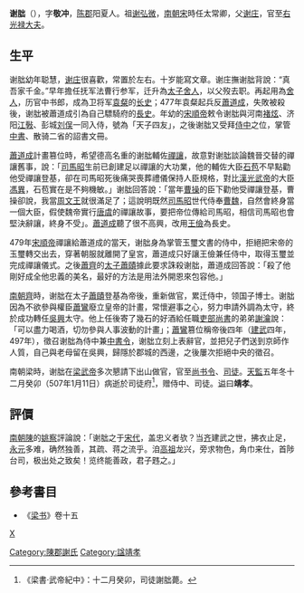 '''谢朏'''（{{bd|441年||506年}}），字'''敬冲'''，[[陈郡|陈郡]]阳夏人。祖[[谢弘微|谢弘微]]，[[南朝宋|南朝宋]]時任太常卿，父[[谢庄|谢庄]]，官至[[光禄大夫|右光禄大夫]]。

==生平==
谢朏幼年聪慧，[[谢庄|谢庄]]很喜歡，常置於左右。十岁能寫文章。谢庄撫谢朏背說：“真吾家千金。”早年擔任抚军法曹行参军，迁升為[[太子舍人|太子舍人]]，以父歿去职。再起用為[[舍人|舍人]]，历官中书郎，成為卫将军[[袁粲|袁粲]]的[[长史|长史]]；477年袁粲起兵反[[蕭道成|蕭道成]]，失敗被殺後，谢朏被蕭道成引為自己驃騎府的[[長史|長史]]。年幼的[[宋順帝|宋順帝]]敕令谢朏與河南[[褚炫|褚炫]]、济阳[[江斅|江斅]]、彭城[[刘俣|刘俣]]一同入侍，號為「天子四友」，之後谢朏又受拜[[侍中|侍中]]之位，掌管[[中書|中書]]、散骑二省的詔書文冊。

[[蕭道成|蕭道成]]計畫篡位時，希望德高名重的谢朏輔佐[[禪讓|禪讓]]，故意對谢朏談論魏晉交替的禪讓舊事，說：「[[司馬昭|司馬昭]]生前已創建足以禪讓的大功業，他的輔佐大臣[[石苞|石苞]]不早點勸他受禪讓登基，卻在司馬昭死後痛哭喪葬禮儀保持人臣規格，對比[[漢光武帝|漢光武帝]]的大臣[[馮異|馮異]]，石苞實在是不夠機敏。」谢朏回答說：「當年[[曹操|曹操]]的臣下勸他受禪讓登基，曹操卻說，我當[[周文王|周文王]]就很滿足了；這說明既然[[司馬昭|司馬昭]]世代侍奉[[曹魏|曹魏]]，自然會終身當一個大臣，假使魏帝實行[[唐虞|唐虞]]的禪讓故事，要把帝位傳給司馬昭，相信司馬昭也會堅決辭讓，終身不受」。[[蕭道成|蕭道成]]聽了很不高興，改用[[王儉|王儉]]為長史。

479年[[宋順帝|宋順帝]]禪讓給蕭道成的當天，谢朏身為掌管玉璽文書的侍中，拒絕把宋帝的玉璽轉交出去，穿著朝服就離開了皇宮，蕭道成只好讓王儉兼任侍中，取得玉璽並完成禪讓儀式。之後[[蕭齊|蕭齊]]的[[太子|太子]][[蕭賾|蕭賾]]據此要求誅殺谢朏，蕭道成回答說：「殺了他剛好成全他忠義的美名，最好的方法是用法外開恩來包容他。」

[[南朝齊|南朝齊]]時，谢朏在太子[[蕭賾|蕭賾]]登基為帝後，重新做官，累迁侍中，领国子博士。谢朏因為不欲參與權臣[[蕭鸞|蕭鸞]]廢立皇帝的計畫，常懷避事之心，努力申請外調為太守，終於成功轉任[[吳興|吳興]]太守。他上任後寄了幾石的好酒給任職[[吏部尚書|吏部尚書]]的弟弟[[謝瀹|謝瀹]]說：「可以盡力喝酒，切勿參與人事波動的計畫」；[[蕭鸞|蕭鸞]]篡位稱帝後四年（[[建武_(南齐)|建武]]四年，497年），徵召谢朏為侍中兼[[中書令|中書令]]，谢朏立刻上表辭官，並把兒子們送到京師作人質，自己與老母留在吳興，歸隱於郡城的西邊，之後屢次拒絕中央的徵召。

南朝梁時，谢朏在[[梁武帝|梁武帝]]多次懇請下出山做官，官至[[尚书令|尚书令]]、[[司徒|司徒]]。[[天監|天監]]五年冬十二月癸卯（507年1月11日）病逝於司徒府<ref>《梁書·武帝紀中》：十二月癸卯，司徒謝朏薨。</ref>，赠侍中、司徒。[[谥|谥]]曰'''靖孝'''。

==評價==
[[南朝陳|南朝陳]]的[[姚察|姚察]]評論說：「谢朏之于[[劉宋|宋代]]，盖忠义者欤？当[[蕭齊|齐]]建武之世，拂衣止足，[[永元|永元]]多难，确然独善，其疏、蒋之流乎。洎[[蕭衍|高祖]]龙兴，旁求物色，角巾来仕，首陟台司，极出处之致矣！览终能善政，君子韪之。」

==參考書目==
*《[[梁书|梁书]]》卷十五
[[category:南北朝政治人物|X]]
[[Category:陳郡謝氏|Category:陳郡謝氏]]
[[Category:諡靖孝|Category:諡靖孝]]